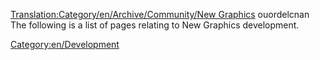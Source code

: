 [[Translation:Category/en/Archive/Community/New Graphics]]
ouordelcnan
The following is a list of pages relating to New Graphics development.

[[Category:en/Development]]